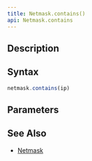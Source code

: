 ```yaml
---
title: Netmask.contains()
api: Netmask.contains
---
```


## Description

<Summary/>

## Syntax

``` js
netmask.contains(ip)
```

## Parameters

<Parameters/>

## See Also

* [Netmask](/reference/api/Netmask)
